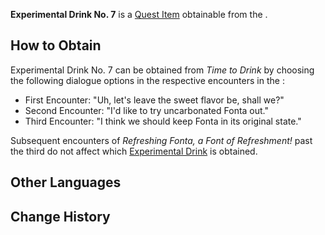 {{Item Infobox
|id           = 120650
|image        = Item Fonta.png
|type         = Quest Items
|quality      = 0
|description  = An "experimental drink" created by Heinry. Refreshing Fonta, a font of&mdash; what!? This bottle's gone flat, who took off the cap and didn't finish drinking it!?
|source1      = [[Time to Drink]]
}}
'''Experimental Drink No. 7''' is a [[Quest Item]] obtainable from the {{Quest|Time to Drink}}.

==How to Obtain==
Experimental Drink No. 7 can be obtained from ''Time to Drink'' by choosing the following dialogue options in the respective encounters in the {{Quest|Refreshing Fonta, a Font of Refreshment!}}:
* First Encounter: "Uh, let's leave the sweet flavor be, shall we?"
* Second Encounter: "I'd like to try uncarbonated Fonta out."
* Third Encounter: "I think we should keep Fonta in its original state."
Subsequent encounters of ''Refreshing Fonta, a Font of Refreshment!'' past the third do not affect which [[Experimental Drink]] is obtained.
<!--
==Location==
<gallery>

</gallery>
-->
==Other Languages==
{{Other Languages
|en       = Experimental Drink No. 7
|zhs      = 「实验饮品・七号」
|zhs_rm   = 
|zht      = 「實驗飲品・七號」
|zht_rm   = 
|ja       = 「実験用ドリンク・7号」
|ja_rm    = "Jikken-you Dorinku - Nana-gou"
|ko       = 「실험 음료・7호」
|ko_rm    = 
|es       = Bebida experimental n.º 7
|fr       = Boisson expérimentale 7
|ru       = Экспериментальный напиток №7
|th       = "เครื่องดื่มทดลอง - 7"
|th_rm    = 
|vi       = Thức Uống Thử Nghiệm Số 7
|de       = „Experimentelles Getränk Nr. 7“
|id       = Minuman Eksperimen No. 7
|pt       = Bebida Experimental VII
|tr       = Deneysel İçecek 7
|it       = Drink sperimentale 7
}}

==Change History==
{{Change History|4.1}}